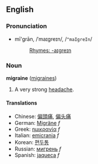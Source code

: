 ==English==
===Pronunciation===
*mī'grān, /ˈmaɪɡreɪn/, /<tt>"maIgreIn</tt>/
*:[[Rhymes:English:-aɪɡreɪn|Rhymes: -aɪɡreɪn]]

===Noun===
'''migraine''' ([[migraines]])

# A very strong [[headache]]. {{substub}}

====Translations====
*Chinese: [[偏頭痛]], [[偏头痛]]
*German: [[Migräne]] ''f''
*Greek: [[ημικρανία]] ''f''
*Italian: [[emicrania]] ''f''
*Korean: [[편두통]]
*Russian: [[мигрень]] ''f''
*Spanish: [[jaqueca]] ''f''